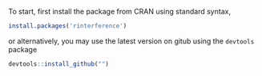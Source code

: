 To start, first install the package from CRAN using standard syntax,
```r
install.packages('rinterference')
```
or alternatively, you may use the latest version on gitub using the `devtools` package
```r
devtools::install_github("")
```